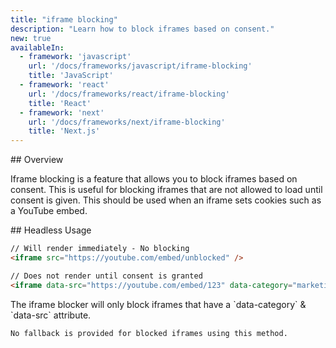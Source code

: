 ```yaml
---
title: "iframe blocking"
description: "Learn how to block iframes based on consent."
new: true
availableIn:
  - framework: 'javascript'
    url: '/docs/frameworks/javascript/iframe-blocking'
    title: 'JavaScript'
  - framework: 'react'
    url: '/docs/frameworks/react/iframe-blocking'
    title: 'React'
  - framework: 'next'
    url: '/docs/frameworks/next/iframe-blocking'
    title: 'Next.js'
---
```


<section id="overview">
  ## Overview

  Iframe blocking is a feature that allows you to block iframes based on consent. This is useful for blocking iframes that are not allowed to load until consent is given.
  This should be used when an iframe sets cookies such as a YouTube embed.
</section>

<section id="headless-usage">
  ## Headless Usage

  ```html
  // Will render immediately - No blocking
  <iframe src="https://youtube.com/embed/unblocked" />

  // Does not render until consent is granted
  <iframe data-src="https://youtube.com/embed/123" data-category="marketing" />
  ```

  <Callout type="note">
    The iframe blocker will only block iframes that have a `data-category` & `data-src` attribute.

    No fallback is provided for blocked iframes using this method.
  </Callout>
</section>
